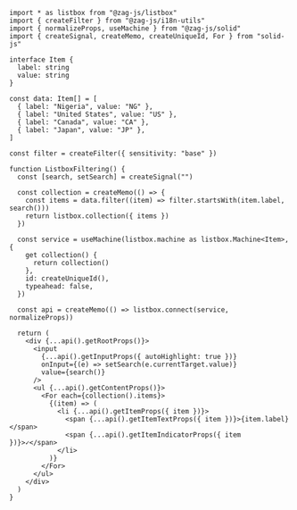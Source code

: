 ```tsx
import * as listbox from "@zag-js/listbox"
import { createFilter } from "@zag-js/i18n-utils"
import { normalizeProps, useMachine } from "@zag-js/solid"
import { createSignal, createMemo, createUniqueId, For } from "solid-js"

interface Item {
  label: string
  value: string
}

const data: Item[] = [
  { label: "Nigeria", value: "NG" },
  { label: "United States", value: "US" },
  { label: "Canada", value: "CA" },
  { label: "Japan", value: "JP" },
]

const filter = createFilter({ sensitivity: "base" })

function ListboxFiltering() {
  const [search, setSearch] = createSignal("")

  const collection = createMemo(() => {
    const items = data.filter((item) => filter.startsWith(item.label, search()))
    return listbox.collection({ items })
  })

  const service = useMachine(listbox.machine as listbox.Machine<Item>, {
    get collection() {
      return collection()
    },
    id: createUniqueId(),
    typeahead: false,
  })

  const api = createMemo(() => listbox.connect(service, normalizeProps))

  return (
    <div {...api().getRootProps()}>
      <input
        {...api().getInputProps({ autoHighlight: true })}
        onInput={(e) => setSearch(e.currentTarget.value)}
        value={search()}
      />
      <ul {...api().getContentProps()}>
        <For each={collection().items}>
          {(item) => (
            <li {...api().getItemProps({ item })}>
              <span {...api().getItemTextProps({ item })}>{item.label}</span>
              <span {...api().getItemIndicatorProps({ item })}>✓</span>
            </li>
          )}
        </For>
      </ul>
    </div>
  )
}
```
